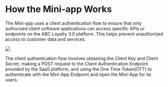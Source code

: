 # How the Mini-app Works
The Mini-app uses a client authentication flow to ensure that only authorized client software applications can access specific APIs or endpoints on the ABC Loyalty 3.0 platform. This helps prevent unauthorized access to customer data and services.

[![](https://mermaid.ink/img/pako:eNp9UsFqwzAM_RXhw07ND-RQyDoYGysdLTsMcjGx1og2cubIHV3pv09ps-F22Q4Go_f8np6sg6m8Q5ObDt8jcoV3ZNfBNiUDtDYIVdRaFnj1McBsS8gyCq0w7DBcQ8XtDIrnh7HynJgy27Y91p_EIJtOE80cFi0ySI0XbxKG8gejHO5RYMGYCTUI4jfIPXmAr4WXKDHwCP8P8cfYCXTIDmKHgRz4N9j31EoB32BQBbBRW2XNagX_8S6U5gN9ooMbCOdG0ozwsnz6PZd0cvlQhp7t-xn9vN2RHTRVPlWED5L65HMZ2kyMtt9YcroKh9OfGGU1WJpcr1ta11Kako9K1IB-tefK5BIiTkxsnUYd9ua7iI7Eh_l5t04rdvwCrJHT0Q?type=png)](https://mermaid.live/edit#pako:eNp9UsFqwzAM_RXhw07ND-RQyDoYGysdLTsMcjGx1og2cubIHV3pv09ps-F22Q4Go_f8np6sg6m8Q5ObDt8jcoV3ZNfBNiUDtDYIVdRaFnj1McBsS8gyCq0w7DBcQ8XtDIrnh7HynJgy27Y91p_EIJtOE80cFi0ySI0XbxKG8gejHO5RYMGYCTUI4jfIPXmAr4WXKDHwCP8P8cfYCXTIDmKHgRz4N9j31EoB32BQBbBRW2XNagX_8S6U5gN9ooMbCOdG0ozwsnz6PZd0cvlQhp7t-xn9vN2RHTRVPlWED5L65HMZ2kyMtt9YcroKh9OfGGU1WJpcr1ta11Kako9K1IB-tefK5BIiTkxsnUYd9ua7iI7Eh_l5t04rdvwCrJHT0Q)

The client authentication flow involves obtaining the Client Key and Client Secret, making a POST request to the Client Authentication Endpoint provided by the SaaS platform, and using the One Time Token(OTT) to authenticate with the Mini-App Endpoint and open the Mini-App for its users.